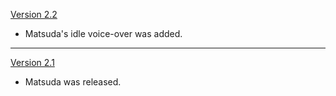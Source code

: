 {{Change History/Header}}
[[Version 2.2]]
* Matsuda's idle voice-over was added.
----
[[Version 2.1]]
* Matsuda was released.